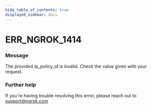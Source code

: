 ```yaml
---
hide_table_of_contents: true
displayed_sidebar: docs
---
```



# ERR_NGROK_1414

### Message

The provided ip_policy_id is invalid. Check the value given with your request.

<ErrorDetails error="err_ngrok_1414" />

### Further help

If you're having trouble resolving this error, please reach out to [support@ngrok.com](mailto:support@ngrok.com?subject=Help%20with%20ERR_NGROK_1414)
